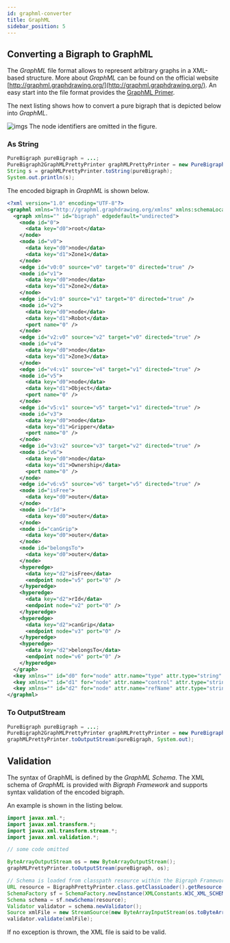 ```yaml
---
id: graphml-converter
title: GraphML
sidebar_position: 5
---
```


## Converting a Bigraph to GraphML

The _GraphML_ file format allows to represent arbitrary graphs in a XML-based structure.
More about _GraphML_ can be found on the official website [http://graphml.graphdrawing.org/](http://graphml.graphdrawing.org/).
An easy start into the file format provides the [GraphML Primer](http://graphml.graphdrawing.org/primer/graphml-primer.html).

The next listing shows how to convert a pure bigraph that is depicted below into _GraphML_.

![imgs](../assets/converter/robotzone-bigraph-example.png)
The node identifiers are omitted in the figure.

### As String

```java
PureBigraph pureBigraph = ...;
PureBigraph2GraphMLPrettyPrinter graphMLPrettyPrinter = new PureBigraph2GraphMLPrettyPrinter();
String s = graphMLPrettyPrinter.toString(pureBigraph);
System.out.println(s);
```

The encoded bigraph in _GraphML_ is shown below.

```xml
<?xml version="1.0" encoding="UTF-8"?>
<graphml xmlns="http://graphml.graphdrawing.org/xmlns" xmlns:schemaLocation="http://graphml.graphdrawing.org/xmlns http://graphml.graphdrawing.org/xmlns/1.0/graphml.xsd" xmlns:xsi="http://www.w3.org/2001/XMLSchema-instance" xmlns:y="http://www.yworks.com/xml/graphml">
  <graph xmlns="" id="bigraph" edgedefault="undirected">
    <node id="0">
      <data key="d0">root</data>
    </node>
    <node id="v0">
      <data key="d0">node</data>
      <data key="d1">Zone1</data>
    </node>
    <edge id="v0:0" source="v0" target="0" directed="true" />
    <node id="v1">
      <data key="d0">node</data>
      <data key="d1">Zone2</data>
    </node>
    <edge id="v1:0" source="v1" target="0" directed="true" />
    <node id="v2">
      <data key="d0">node</data>
      <data key="d1">Robot</data>
      <port name="0" />
    </node>
    <edge id="v2:v0" source="v2" target="v0" directed="true" />
    <node id="v4">
      <data key="d0">node</data>
      <data key="d1">Zone3</data>
    </node>
    <edge id="v4:v1" source="v4" target="v1" directed="true" />
    <node id="v5">
      <data key="d0">node</data>
      <data key="d1">Object</data>
      <port name="0" />
    </node>
    <edge id="v5:v1" source="v5" target="v1" directed="true" />
    <node id="v3">
      <data key="d0">node</data>
      <data key="d1">Gripper</data>
      <port name="0" />
    </node>
    <edge id="v3:v2" source="v3" target="v2" directed="true" />
    <node id="v6">
      <data key="d0">node</data>
      <data key="d1">Ownership</data>
      <port name="0" />
    </node>
    <edge id="v6:v5" source="v6" target="v5" directed="true" />
    <node id="isFree">
      <data key="d0">outer</data>
    </node>
    <node id="rId">
      <data key="d0">outer</data>
    </node>
    <node id="canGrip">
      <data key="d0">outer</data>
    </node>
    <node id="belongsTo">
      <data key="d0">outer</data>
    </node>
    <hyperedge>
      <data key="d2">isFree</data>
      <endpoint node="v5" port="0" />
    </hyperedge>
    <hyperedge>
      <data key="d2">rId</data>
      <endpoint node="v2" port="0" />
    </hyperedge>
    <hyperedge>
      <data key="d2">canGrip</data>
      <endpoint node="v3" port="0" />
    </hyperedge>
    <hyperedge>
      <data key="d2">belongsTo</data>
      <endpoint node="v6" port="0" />
    </hyperedge>
  </graph>
  <key xmlns="" id="d0" for="node" attr.name="type" attr.type="string" />
  <key xmlns="" id="d1" for="node" attr.name="control" attr.type="string" />
  <key xmlns="" id="d2" for="node" attr.name="refName" attr.type="string" />
</graphml>
```

### To OutputStream

```java
PureBigraph pureBigraph = ...;
PureBigraph2GraphMLPrettyPrinter graphMLPrettyPrinter = new PureBigraph2GraphMLPrettyPrinter();
graphMLPrettyPrinter.toOutputStream(pureBigraph, System.out);
```

## Validation

The syntax of GraphML is defined by the _GraphML Schema_.
The XML schema of _GraphML_ is provided with _Bigraph Framework_ and supports syntax validation of the encoded bigraph.

An example is shown in the listing below.

```java
import javax.xml.*;
import javax.xml.transform.*;
import javax.xml.transform.stream.*;
import javax.xml.validation.*;

// some code omitted

ByteArrayOutputStream os = new ByteArrayOutputStream();
graphMLPrettyPrinter.toOutputStream(pureBigraph, os);

// Schema is loaded from classpath resource within the Bigraph Framework jar dependency
URL resource = BigraphPrettyPrinter.class.getClassLoader().getResource("graphml.xsd");
SchemaFactory sf = SchemaFactory.newInstance(XMLConstants.W3C_XML_SCHEMA_NS_URI);
Schema schema = sf.newSchema(resource);
Validator validator = schema.newValidator();
Source xmlFile = new StreamSource(new ByteArrayInputStream(os.toByteArray()));
validator.validate(xmlFile);
```

If no exception is thrown, the XML file is said to be valid.